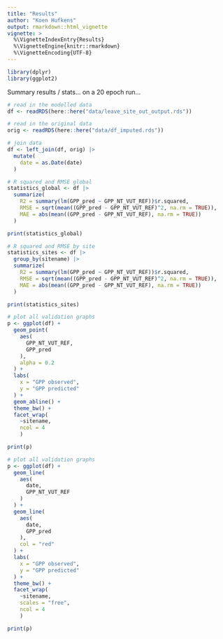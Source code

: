 ```yaml
---
title: "Results"
author: "Koen Hufkens"
output: rmarkdown::html_vignette
vignette: >
  %\VignetteIndexEntry{Results}
  %\VignetteEngine{knitr::rmarkdown}
  %\VignetteEncoding{UTF-8}
---
```


```r
library(dplyr)
library(ggplot2)
```

Summary results / stats... on a 20 epoch run...


```r
# read in the modelled data
df <- readRDS(here::here("data/leave_site_out_output.rds"))

# read in the original data
orig <- readRDS(here::here("data/df_imputed.rds"))

# join data
df <- left_join(df, orig) |>
  mutate(
    date = as.Date(date)
  )

# R squared and RMSE global
statistics_global <- df |>
  summarize(
    R2 = summary(lm(GPP_pred ~ GPP_NT_VUT_REF))$r.squared,
    RMSE = sqrt(mean((GPP_pred - GPP_NT_VUT_REF)^2, na.rm = TRUE)),
    MAE = abs(mean((GPP_pred - GPP_NT_VUT_REF), na.rm = TRUE))
  )

print(statistics_global)

# R squared and RMSE by site
statistics_sites <- df |>
  group_by(sitename) |>
  summarize(
    R2 = summary(lm(GPP_pred ~ GPP_NT_VUT_REF))$r.squared,
    RMSE = sqrt(mean((GPP_pred - GPP_NT_VUT_REF)^2, na.rm = TRUE)),
    MAE = abs(mean((GPP_pred - GPP_NT_VUT_REF), na.rm = TRUE))
  )

print(statistics_sites)
```

```r
# plot all validation graphs
p <- ggplot(df) +
  geom_point(
    aes(
      GPP_NT_VUT_REF,
      GPP_pred
    ),
    alpha = 0.2
  ) +
  labs(
    x = "GPP observed",
    y = "GPP predicted"
  ) +
  geom_abline() +
  theme_bw() +
  facet_wrap(
    ~sitename,
    ncol = 4
    )

print(p)
```

```r
# plot all validation graphs
p <- ggplot(df) +
  geom_line(
    aes(
      date,
      GPP_NT_VUT_REF
    )
  ) +
  geom_line(
    aes(
      date,
      GPP_pred
    ),
    col = "red"
  ) +
  labs(
    x = "GPP observed",
    y = "GPP predicted"
  ) +
  theme_bw() +
  facet_wrap(
    ~sitename,
    scales = "free",
    ncol = 4
    )

print(p)
```

